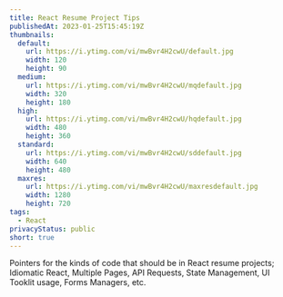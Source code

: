 ```yaml
---
title: React Resume Project Tips
publishedAt: 2023-01-25T15:45:19Z
thumbnails:
  default:
    url: https://i.ytimg.com/vi/mwBvr4H2cwU/default.jpg
    width: 120
    height: 90
  medium:
    url: https://i.ytimg.com/vi/mwBvr4H2cwU/mqdefault.jpg
    width: 320
    height: 180
  high:
    url: https://i.ytimg.com/vi/mwBvr4H2cwU/hqdefault.jpg
    width: 480
    height: 360
  standard:
    url: https://i.ytimg.com/vi/mwBvr4H2cwU/sddefault.jpg
    width: 640
    height: 480
  maxres:
    url: https://i.ytimg.com/vi/mwBvr4H2cwU/maxresdefault.jpg
    width: 1280
    height: 720
tags:
  - React
privacyStatus: public
short: true
---
```


Pointers for the kinds of code that should be in React resume projects; Idiomatic React, Multiple Pages, API Requests, State Management, UI Tooklit usage, Forms Managers, etc.
